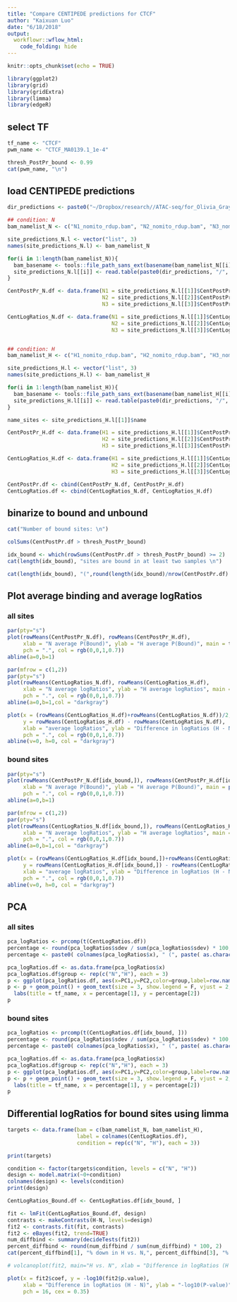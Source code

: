 ```yaml
---
title: "Compare CENTIPEDE predictions for CTCF"
author: "Kaixuan Luo"
date: "6/18/2018"
output: 
  workflowr::wflow_html:
    code_folding: hide
---
```


```r
knitr::opts_chunk$set(echo = TRUE)
```

```r
library(ggplot2)
library(grid)
library(gridExtra)
library(limma)
library(edgeR)
```


## select TF
```r
tf_name <- "CTCF"
pwm_name <- "CTCF_MA0139.1_1e-4"

thresh_PostPr_bound <- 0.99
cat(pwm_name, "\n")

```

## load CENTIPEDE predictions 
```r

dir_predictions <- paste0("~/Dropbox/research//ATAC-seq/for_Olivia_Gray/results/centipede_predictions/", pwm_name)

## condition: N
bam_namelist_N <- c("N1_nomito_rdup.bam", "N2_nomito_rdup.bam", "N3_nomito_rdup.bam")

site_predictions_N.l <- vector("list", 3)
names(site_predictions_N.l) <- bam_namelist_N

for(i in 1:length(bam_namelist_N)){
  bam_basename <- tools::file_path_sans_ext(basename(bam_namelist_N[[i]]))
  site_predictions_N.l[[i]] <- read.table(paste0(dir_predictions, "/", pwm_name, "_", bam_basename, "_predictions.txt.gz"), header = T, stringsAsFactors = F)
}

CentPostPr_N.df <- data.frame(N1 = site_predictions_N.l[[1]]$CentPostPr, 
                              N2 = site_predictions_N.l[[2]]$CentPostPr, 
                              N3 = site_predictions_N.l[[3]]$CentPostPr)

CentLogRatios_N.df <- data.frame(N1 = site_predictions_N.l[[1]]$CentLogRatios, 
                                 N2 = site_predictions_N.l[[2]]$CentLogRatios, 
                                 N3 = site_predictions_N.l[[3]]$CentLogRatios)


## condition: H
bam_namelist_H <- c("H1_nomito_rdup.bam", "H2_nomito_rdup.bam", "H3_nomito_rdup.bam")

site_predictions_H.l <- vector("list", 3)
names(site_predictions_H.l) <- bam_namelist_H

for(i in 1:length(bam_namelist_H)){
  bam_basename <- tools::file_path_sans_ext(basename(bam_namelist_H[[i]]))
  site_predictions_H.l[[i]] <- read.table(paste0(dir_predictions, "/", pwm_name, "_", bam_basename, "_predictions.txt.gz"), header = T, stringsAsFactors = F)
}

name_sites <- site_predictions_H.l[[1]]$name

CentPostPr_H.df <- data.frame(H1 = site_predictions_H.l[[1]]$CentPostPr, 
                              H2 = site_predictions_H.l[[2]]$CentPostPr, 
                              H3 = site_predictions_H.l[[3]]$CentPostPr)

CentLogRatios_H.df <- data.frame(H1 = site_predictions_H.l[[1]]$CentLogRatios, 
                                 H2 = site_predictions_H.l[[2]]$CentLogRatios, 
                                 H3 = site_predictions_H.l[[3]]$CentLogRatios)

CentPostPr.df <- cbind(CentPostPr_N.df, CentPostPr_H.df)
CentLogRatios.df <- cbind(CentLogRatios_N.df, CentLogRatios_H.df)

```

## binarize to bound and unbound
```r
cat("Number of bound sites: \n")

colSums(CentPostPr.df > thresh_PostPr_bound)

idx_bound <- which(rowSums(CentPostPr.df > thresh_PostPr_bound) >= 2)
cat(length(idx_bound), "sites are bound in at least two samples \n")

cat(length(idx_bound), "(",round(length(idx_bound)/nrow(CentPostPr.df) *100, 2), "% ) sites are bound in at least two samples \n")


```

## Plot average binding and average logRatios
### all sites
```r

par(pty="s")
plot(rowMeans(CentPostPr_N.df), rowMeans(CentPostPr_H.df), 
     xlab = "N average P(Bound)", ylab = "H average P(Bound)", main = tf_name,
     pch = ".", col = rgb(0,0,1,0.7))
abline(a=0,b=1)

par(mfrow = c(1,2))
par(pty="s")
plot(rowMeans(CentLogRatios_N.df), rowMeans(CentLogRatios_H.df), 
     xlab = "N average logRatios", ylab = "H average logRatios", main = tf_name, 
     pch = ".", col = rgb(0,0,1,0.7))
abline(a=0,b=1,col = "darkgray")

plot(x = (rowMeans(CentLogRatios_H.df)+rowMeans(CentLogRatios_N.df))/2, 
     y = rowMeans(CentLogRatios_H.df) - rowMeans(CentLogRatios_N.df),
     xlab = "average logRatios", ylab = "Difference in logRatios (H - N)", main = tf_name,
     pch = ".", col = rgb(0,0,1,0.7))
abline(v=0, h=0, col = "darkgray")

```

### bound sites
```r

par(pty="s")
plot(rowMeans(CentPostPr_N.df[idx_bound,]), rowMeans(CentPostPr_H.df[idx_bound,]), 
     xlab = "N average P(Bound)", ylab = "H average P(Bound)", main = paste(tf_name, "bound sites"),
     pch = ".", col = rgb(0,0,1,0.7))
abline(a=0,b=1)

par(mfrow = c(1,2))
par(pty="s")
plot(rowMeans(CentLogRatios_N.df[idx_bound,]), rowMeans(CentLogRatios_H.df[idx_bound,]), 
     xlab = "N average logRatios", ylab = "H average logRatios", main = tf_name, 
     pch = ".", col = rgb(0,0,1,0.7))
abline(a=0,b=1,col = "darkgray")

plot(x = (rowMeans(CentLogRatios_H.df[idx_bound,])+rowMeans(CentLogRatios_N.df[idx_bound,]))/2, 
     y = rowMeans(CentLogRatios_H.df[idx_bound,]) - rowMeans(CentLogRatios_N.df[idx_bound,]),
     xlab = "average logRatios", ylab = "Difference in logRatios (H - N)", main = tf_name,
     pch = ".", col = rgb(0,0,1,0.7))
abline(v=0, h=0, col = "darkgray")

```

## PCA
### all sites
```r
pca_logRatios <- prcomp(t(CentLogRatios.df))
percentage <- round(pca_logRatios$sdev / sum(pca_logRatios$sdev) * 100, 2)
percentage <- paste0( colnames(pca_logRatios$x), " (", paste( as.character(percentage), "%)") )

pca_logRatios.df <- as.data.frame(pca_logRatios$x)
pca_logRatios.df$group <- rep(c("N","H"), each = 3)
p <- ggplot(pca_logRatios.df, aes(x=PC1,y=PC2,color=group,label=row.names(pca_logRatios.df)))
p <- p + geom_point() + geom_text(size = 3, show.legend = F, vjust = 2, nudge_y = 0.5) + 
  labs(title = tf_name, x = percentage[1], y = percentage[2])
p

```

### bound sites
```r
pca_logRatios <- prcomp(t(CentLogRatios.df[idx_bound, ]))
percentage <- round(pca_logRatios$sdev / sum(pca_logRatios$sdev) * 100, 2)
percentage <- paste0( colnames(pca_logRatios$x), " (", paste( as.character(percentage), "%)") )

pca_logRatios.df <- as.data.frame(pca_logRatios$x)
pca_logRatios.df$group <- rep(c("N","H"), each = 3)
p <- ggplot(pca_logRatios.df, aes(x=PC1,y=PC2,color=group,label=row.names(pca_logRatios.df)))
p <- p + geom_point() + geom_text(size = 3, show.legend = F, vjust = 2, nudge_y = 0.5) + 
  labs(title = tf_name, x = percentage[1], y = percentage[2])
p

```

## Differential logRatios for bound sites using limma
```r
targets <- data.frame(bam = c(bam_namelist_N, bam_namelist_H), 
                      label = colnames(CentLogRatios.df), 
                      condition = rep(c("N", "H"), each = 3))

print(targets)

condition <- factor(targets$condition, levels = c("N", "H"))
design <- model.matrix(~0+condition)
colnames(design) <- levels(condition)
print(design)

CentLogRatios_Bound.df <- CentLogRatios.df[idx_bound, ]

fit <- lmFit(CentLogRatios_Bound.df, design)
contrasts <- makeContrasts(H-N, levels=design)
fit2 <- contrasts.fit(fit, contrasts)
fit2 <- eBayes(fit2, trend=TRUE)
num_diffbind <- summary(decideTests(fit2))
percent_diffbind <- round(num_diffbind / sum(num_diffbind) * 100, 2)
cat(percent_diffbind[1], "% down in H vs. N,", percent_diffbind[3], "% up in H vs. N \n")

# volcanoplot(fit2, main="H vs. N", xlab = "Difference in logRatios (H - N)")

plot(x = fit2$coef, y = -log10(fit2$p.value),
     xlab = "Difference in logRatios (H - N)", ylab = "-log10(P-value)", main= paste(tf_name, "H vs. N"),
     pch = 16, cex = 0.35)


```

